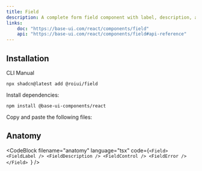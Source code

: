 ```yaml
---
title: Field
description: A complete form field component with label, description, and error handling.
links:
    doc: "https://base-ui.com/react/components/field"
    api: "https://base-ui.com/react/components/field#api-reference"
---
```


<ComponentPreview name="field-demo" />

## Installation

<InstallationTabs>

<InstallationTabsList>
    <InstallationTabsTrigger value="cli">CLI</InstallationTabsTrigger>
    <InstallationTabsTrigger value="manual">Manual</InstallationTabsTrigger>
</InstallationTabsList>

<InstallationTabsContent value="cli">

```package-install
npx shadcn@latest add @roiui/field
```

</InstallationTabsContent>

<InstallationTabsContent value="manual" data-manual="true">

Install dependencies:

```package-install
npm install @base-ui-components/react
```

Copy and paste the following files:

<ComponentSource
    name="field"
/>

</InstallationTabsContent>

</InstallationTabs>

## Anatomy

<CodeBlock
filename="anatomy"
  language="tsx"
  code={`<Field>
    <FieldLabel />
    <FieldDescription />
    <FieldControl />
    <FieldError />
</Field>
`} />

